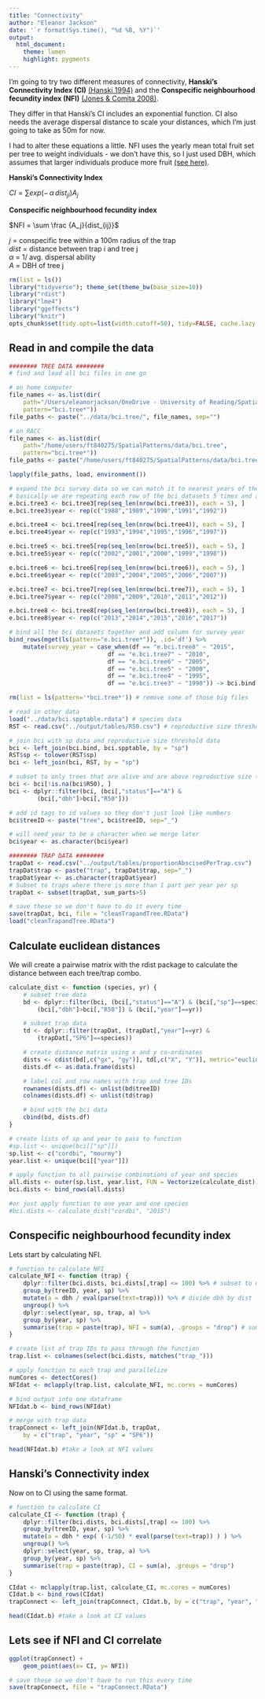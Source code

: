 ```yaml
---
title: "Connectivity"
author: "Eleanor Jackson"
date: '`r format(Sys.time(), "%d %B, %Y")`'
output:
  html_document:
    theme: lumen
    highlight: pygments
---
```


I'm going to try two different measures of connectivity, __Hanski’s Connectivity Index (CI)__ [(Hanski 1994)](https://www.jstor.org/stable/5591) and the __Conspecific neighbourhood fecundity index (NFI)__ [(Jones & Comita 2008)](https://royalsocietypublishing.org/doi/10.1098/rspb.2008.0894#d3e405). 

They differ in that Hanski's CI includes an exponential function. CI also needs the average dispersal distance to scale your distances, which I'm just going to take as 50m for now.

I had to alter these equations a little. NFI uses the yearly mean total fruit set per tree to weight individuals - we don't have this, so I just used DBH, which assumes that larger individuals produce more fruit [(see here)](https://www.jstor.org/stable/2389015).

__Hanski's Connectivity Index__\

$CI = \sum exp(-\, \alpha \, dist_{ji}) A_j$ \

__Conspecific neighbourhood fecundity index__\

$NFI = \sum \frac {A_j}{dist_{ij}}$ \

_j_ = conspecific tree within a 100m radius of the trap\
_dist_ = distance between trap i and tree j\
$\alpha$ = 1/ avg. dispersal ability\
_A_ = DBH of tree j\

```r
rm(list = ls())
library("tidyverse"); theme_set(theme_bw(base_size=10))
library("rdist")
library("lme4")
library("ggeffects")
library("knitr")
opts_chunk$set(tidy.opts=list(width.cutoff=50), tidy=FALSE, cache.lazy = FALSE,cache = TRUE)
```
## Read in and compile the data


```r
######## TREE DATA ########
# find and load all bci files in one go

# on home computer
file_names <- as.list(dir(
	path="/Users/eleanorjackson/OneDrive - University of Reading/SpatialPatterns/data/bci.tree", 
	pattern="bci.tree*"))
file_paths <- paste("../data/bci.tree/", file_names, sep="")

# on RACC
file_names <- as.list(dir(
	path="/home/users/ft840275/SpatialPatterns/data/bci.tree", 
	pattern="bci.tree*"))
file_paths <- paste("/home/users/ft840275/SpatialPatterns/data/bci.tree/", file_names, sep="")

lapply(file_paths, load, environment())

# expand the bci survey data so we can match it to nearest years of the trap data
# basically we are repeating each row of the bci datasets 5 times and assigning 2 years either side
e.bci.tree3 <- bci.tree3[rep(seq_len(nrow(bci.tree3)), each = 5), ]
e.bci.tree3$year <- rep(c("1988","1989","1990","1991","1992"))

e.bci.tree4 <- bci.tree4[rep(seq_len(nrow(bci.tree4)), each = 5), ]
e.bci.tree4$year <- rep(c("1993","1994","1995","1996","1997"))

e.bci.tree5 <- bci.tree5[rep(seq_len(nrow(bci.tree5)), each = 5), ]
e.bci.tree5$year <- rep(c("2002","2001","2000","1999","1998"))

e.bci.tree6 <- bci.tree6[rep(seq_len(nrow(bci.tree6)), each = 5), ]
e.bci.tree6$year <- rep(c("2003","2004","2005","2006","2007"))

e.bci.tree7 <- bci.tree7[rep(seq_len(nrow(bci.tree7)), each = 5), ]
e.bci.tree7$year <- rep(c("2008","2009","2010","2011","2012"))

e.bci.tree8 <- bci.tree8[rep(seq_len(nrow(bci.tree8)), each = 5), ]
e.bci.tree8$year <- rep(c("2013","2014","2015","2016","2017"))

# bind all the bci datasets together and add column for survey year
bind_rows(mget(ls(pattern="e.bci.tree*")), .id='df') %>%
    mutate(survey_year = case_when(df == "e.bci.tree8" ~ "2015",
                            df == "e.bci.tree7" ~ "2010",
                            df == "e.bci.tree6" ~ "2005",
                        	df == "e.bci.tree5" ~ "2000",
                        	df == "e.bci.tree4" ~ "1995",
                        	df == "e.bci.tree3" ~ "1990")) -> bci.bind

rm(list = ls(pattern='*bci.tree*')) # remove some of those big files

# read in other data
load("../data/bci.spptable.rdata") # species data
RST <- read.csv("../output/tables/R50.csv") # reproductive size threshold

# join bci with sp data and reproductive size threshold data
bci <- left_join(bci.bind, bci.spptable, by = "sp")
RST$sp <- tolower(RST$sp)
bci <- left_join(bci, RST, by = "sp")

# subset to only trees that are alive and are above reproductive size threshold
bci <- bci[!is.na(bci$R50), ]
bci <- dplyr::filter(bci, (bci[,"status"]=="A") & 
		(bci[,"dbh"]>bci[,"R50"]))

# add id tags to id values so they don't just look like numbers
bci$treeID <- paste("tree", bci$treeID, sep="_")

# will need year to be a character when we merge later
bci$year <- as.character(bci$year)

######## TRAP DATA ########
trapDat <- read.csv("../output/tables/proportionAbscisedPerTrap.csv") 
trapDat$trap <- paste("trap", trapDat$trap, sep="_")
trapDat$year <- as.character(trapDat$year)
# Subset to traps where there is more than 1 part per year per sp
trapDat <- subset(trapDat, sum_parts>5)

# save these so we don't have to do it every time
save(trapDat, bci, file = "cleanTrapandTree.RData")
load("cleanTrapandTree.RData")
```
## Calculate euclidean distances
We will create a pairwise matrix with the rdist package to calculate the distance between each tree/trap combo. 

```r

calculate_dist <- function (species, yr) {
	# subset tree data
	bd <- dplyr::filter(bci, (bci[,"status"]=="A") & (bci[,"sp"]==species) & 
		(bci[,"dbh"]>bci[,"R50"]) & (bci[,"year"]==yr))

	# subset trap data
	td <- dplyr::filter(trapDat, (trapDat[,"year"]==yr) & 
		(trapDat[,"SP6"]==species))

	# create distance matrix using x and y co-ordinates
	dists <- cdist(bd[,c("gx", "gy")], td[,c("X", "Y")], metric="euclidean")
	dists.df <- as.data.frame(dists)

	# label col and row names with trap and tree IDs
	rownames(dists.df) <- unlist(bd$treeID)
	colnames(dists.df) <- unlist(td$trap)

	# bind with the bci data
	cbind(bd, dists.df)
}

# create lists of sp and year to pass to function
#sp.list <- unique(bci[["sp"]])
sp.list <- c("cordbi", "mourmy")
year.list <- unique(bci[["year"]]) 

# apply function to all pairwise combinations of year and species
all.dists <- outer(sp.list, year.list, FUN = Vectorize(calculate_dist))
bci.dists <- bind_rows(all.dists)

#or just apply function to one year and one species
#bci.dists <- calculate_dist("cordbi", "2015")

```
## Conspecific neighbourhood fecundity index
Lets start by calculating NFI.
```r
# function to calculate NFI
calculate_NFI <- function (trap) {
	dplyr::filter(bci.dists, bci.dists[,trap] <= 100) %>% # subset to only trees within a 100m radius of the trap
	group_by(treeID, year, sp) %>% 
	mutate(a = dbh / eval(parse(text=trap))) %>% # divide dbh by dist
	ungroup() %>%
	dplyr::select(year, sp, trap, a) %>%
	group_by(year, sp) %>%
	summarise(trap = paste(trap), NFI = sum(a), .groups = "drop") # sum over all trees to = 1 value per trap
}

# create list of trap IDs to pass through the function
trap.list <- colnames(select(bci.dists, matches("trap_")))

# apply function to each trap and parallelize
numCores <- detectCores()
NFIdat <- mclapply(trap.list, calculate_NFI, mc.cores = numCores)

# bind output into one dataframe
NFIdat.b <- bind_rows(NFIdat)

# merge with trap data
trapConnect <- left_join(NFIdat.b, trapDat,  
	by = c("trap", "year", "sp" = "SP6"))

head(NFIdat.b) #take a look at NFI values
```
## Hanski's Connectivity index
Now on to CI using the same format.

```r
# function to calculate CI
calculate_CI <- function (trap) {
	dplyr::filter(bci.dists, bci.dists[,trap] <= 100) %>% 
	group_by(treeID, year, sp) %>% 
	mutate(a = dbh * exp( (-1/50) * eval(parse(text=trap)) ) ) %>% 
	ungroup() %>%
	dplyr::select(year, sp, trap, a) %>%
	group_by(year, sp) %>%
	summarise(trap = paste(trap), CI = sum(a), .groups = "drop")
}

CIdat <- mclapply(trap.list, calculate_CI, mc.cores = numCores)
CIdat.b <- bind_rows(CIdat)
trapConnect <- left_join(trapConnect, CIdat.b, by = c("trap", "year", "sp"))

head(CIdat.b) #take a look at CI values
```

## Lets see if NFI and CI correlate
```r
ggplot(trapConnect) +
	geom_point(aes(x= CI, y= NFI))

# save these so we don't have to run this every time
save(trapConnect, file = "trapConnect.RData")
```